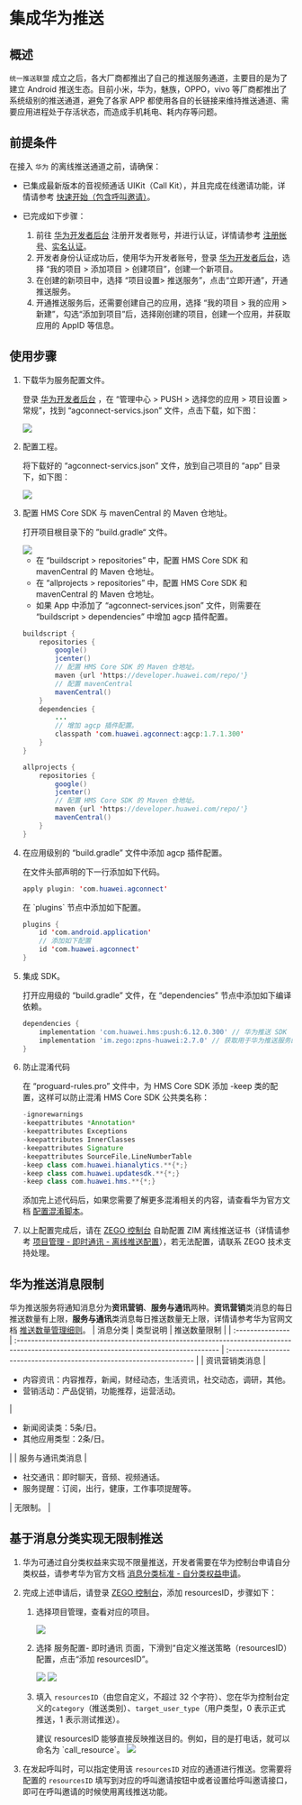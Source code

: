 # 集成华为推送


## 概述

`统一推送联盟` 成立之后，各大厂商都推出了自己的推送服务通道，主要目的是为了建立 Android 推送生态。目前小米，华为，魅族，OPPO，vivo 等厂商都推出了系统级别的推送通道，避免了各家 APP 都使用各自的长链接来维持推送通道、需要应用进程处于存活状态，而造成手机耗电、耗内存等问题。

## 前提条件

在接入 `华为` 的离线推送通道之前，请确保：

- 已集成最新版本的音视频通话 UIKit（Call Kit），并且完成在线邀请功能，详情请参考 [快速开始（包含呼叫邀请）](../Quick%20start%20(with%20call%20invitation).mdx)。

- 已完成如下步骤：

    1. 前往 <a href="https://developer.huawei.com/consumer/cn/" target="_blank" rel="noreferrer noopener">华为开发者后台</a> 注册开发者账号，并进行认证，详情请参考 <a href="https://developer.huawei.com/consumer/cn/doc/start/registration-and-verification-0000001053628148" target="_blank" rel="noreferrer noopener">注册帐号</a>、<a href="https://developer.huawei.com/consumer/cn/doc/start/itrna-0000001076878172" target="_blank" rel="noreferrer noopener">实名认证</a>。
    2. 开发者身份认证成功后，使用华为开发者账号，登录 <a href="https://developer.huawei.com/consumer/cn/" target="_blank" rel="noreferrer noopener">华为开发者后台</a>，选择 “我的项目 > 添加项目 > 创建项目”，创建一个新项目。
    3. 在创建的新项目中，选择 “项目设置> 推送服务”，点击“立即开通”，开通推送服务。
    4. 开通推送服务后，还需要创建自己的应用，选择 “我的项目 > 我的应用 > 新建”，勾选“添加到项目”后，选择刚创建的项目，创建一个应用，并获取应用的 AppID 等信息。

## 使用步骤

1. 下载华为服务配置文件。

    登录 <a href="https://developer.huawei.com/consumer/cn/" target="_blank" rel="noreferrer noopener">华为开发者后台</a> ，在 “管理中心 > PUSH > 选择您的应用 > 项目设置 > 常规”，找到 “agconnect-servics.json” 文件，点击下载，如下图：
    <Frame width="512" height="auto" caption=""><img src="https://doc-media.zego.im/sdk-doc/Pics/ZIM/OfflinePush/offline_push_huawei_1.jpeg" /></Frame>

2. 配置工程。 

    将下载好的 “agconnect-servics.json” 文件，放到自己项目的 “app” 目录下，如下图：

    <Frame width="512" height="auto" caption=""><img src="https://doc-media.zego.im/sdk-doc/Pics/ZIM/offline_push_huawei_json.png" /></Frame>

3. 配置 HMS Core SDK 与 mavenCentral 的 Maven 仓地址。

    打开项目根目录下的 ”build.gradle“ 文件。

    <Frame width="256" height="auto" caption=""><img src="https://doc-media.zego.im/sdk-doc/Pics/ZIM/offline_push_huawei_hms_sdk.png" /></Frame>

    - 在 “buildscript > repositories” 中，配置 HMS Core SDK 和 mavenCentral 的 Maven 仓地址。
    - 在 “allprojects > repositories” 中，配置 HMS Core SDK 和 mavenCentral 的 Maven 仓地址。
    - 如果 App 中添加了 “agconnect-services.json” 文件，则需要在 “buildscript > dependencies” 中增加 agcp 插件配置。

    ```java
    buildscript {
        repositories {
            google()
            jcenter()
            // 配置 HMS Core SDK 的 Maven 仓地址。
            maven {url 'https://developer.huawei.com/repo/'}
            // 配置 mavenCentral
            mavenCentral()
        }
        dependencies {
            ...
            // 增加 agcp 插件配置。
            classpath 'com.huawei.agconnect:agcp:1.7.1.300'
        }
    }

    allprojects {
        repositories {
            google()
            jcenter()
            // 配置 HMS Core SDK 的 Maven 仓地址。
            maven {url 'https://developer.huawei.com/repo/'}
            mavenCentral()
        }
    } 
    ```

4. 在应用级别的 “build.gradle” 文件中添加 agcp 插件配置。

    <Tabs>
    <Tab title="方式 1">
    
    在文件头部声明的下一行添加如下代码。

    ```java
    apply plugin: 'com.huawei.agconnect'
    ```
    </Tab>
    <Tab title="方式 2">
    在 `plugins` 节点中添加如下配置。

    ```java
    plugins {
        id 'com.android.application'
        // 添加如下配置
        id 'com.huawei.agconnect'
    }
    ```
    </Tab>
    </Tabs>

5. 集成 SDK。

    打开应用级的 “build.gradle” 文件，在 “dependencies” 节点中添加如下编译依赖。

    ```groovy
    dependencies {
        implementation 'com.huawei.hms:push:6.12.0.300' // 华为推送 SDK
        implementation 'im.zego:zpns-huawei:2.7.0' // 获取用于华为推送服务的 ZPNs 库
    }
    ```

6. 防止混淆代码

    在 “proguard-rules.pro” 文件中，为 HMS Core SDK  添加 -keep 类的配置，这样可以防止混淆 HMS Core SDK 公共类名称：

    ```java
    -ignorewarnings
    -keepattributes *Annotation*
    -keepattributes Exceptions
    -keepattributes InnerClasses
    -keepattributes Signature
    -keepattributes SourceFile,LineNumberTable
    -keep class com.huawei.hianalytics.**{*;}
    -keep class com.huawei.updatesdk.**{*;}
    -keep class com.huawei.hms.**{*;}
    ```
    
    添加完上述代码后，如果您需要了解更多混淆相关的内容，请查看华为官方文档 <a href="https://developer.huawei.com/consumer/cn/doc/development/HMSCore-Guides/android-config-obfuscation-scripts-0000001050176973" target="_blank" rel="noreferrer noopener">配置混淆脚本</a>。

7. 以上配置完成后，请在 [ZEGO 控制台](https://console.zego.im/) 自助配置 ZIM 离线推送证书（详情请参考 [项目管理 - 即时通讯 - 离线推送配置](https://doc-zh.zego.im/article/16233)），若无法配置，请联系 ZEGO 技术支持处理。

## 华为推送消息限制

华为推送服务将通知消息分为**资讯营销**、**服务与通讯**两种。**资讯营销**类消息的每日推送数量有上限，**服务与通讯**类消息每日推送数量无上限，详情请参考华为官网文档 <a href="https://developer.huawei.com/consumer/cn/doc/development/HMSCore-Guides/message-restriction-description-0000001361648361?ha_source=hms5" target="_blank" rel="noreferrer noopener">推送数量管理细则</a>。
| 消息分类         | 类型说明                                                                                                                                | 推送数量限制                                                          |
| :--------------- | :-------------------------------------------------------------------------------------------------------------------------------------- | :-------------------------------------------------------------------- |
| 资讯营销类消息   | <ul><li>内容资讯：内容推荐，新闻，财经动态，生活资讯，社交动态，调研，其他。</li><li>营销活动：产品促销，功能推荐，运营活动。</li></ul> | <ul><li>新闻阅读类：5条/日。</li><li>其他应用类型：2条/日。</li></ul> |
| 服务与通讯类消息 | <ul><li>社交通讯：即时聊天，音频、视频通话。</li><li>服务提醒：订阅，出行，健康，工作事项提醒等。</li></ul>                             | 无限制。                                                              |



## 基于消息分类实现无限制推送

1. 华为可通过自分类权益来实现不限量推送，开发者需要在华为控制台申请自分类权益，请参考华为官方文档 <a href="https://developer.huawei.com/consumer/cn/doc/development/HMSCore-Guides/message-classification-0000001149358835#section3410731125514" target="_blank" rel="noreferrer noopener">消息分类标准 - 自分类权益申请</a>。

2. 完成上述申请后，请登录 [ZEGO 控制台](https://console.zego.im/)，添加 resourcesID，步骤如下：
    1. 选择项目管理，查看对应的项目。
        <Frame width="512" height="auto"><img src="https://doc-media.zego.im/sdk-doc/Pics/ZIM/OfflinePush/Enter_project_1.jpeg" /></Frame>
    2. 选择 服务配置- 即时通讯 页面，下滑到“自定义推送策略（resourcesID）配置，点击“添加 resourcesID”。
        <Frame width="512" height="auto"><img src="https://doc-media.zego.im/sdk-doc/Pics/ZIM/OfflinePush/Add_1.jpeg" /></Frame>
        <Frame width="512" height="auto"><img src="https://doc-media.zego.im/sdk-doc/Pics/ZIM/OfflinePush/resouceID.jpeg" /></Frame>
    3. 填入 `resourcesID`（由您自定义，不超过 32 个字符）、您在华为控制台定义的`category`（推送类别）、`target_user_type`（用户类型，0 表示正式推送，1 表示测试推送）。

        <Note title="说明">
        建议 resourcesID 能够直接反映推送目的。例如，目的是打电话，就可以命名为 `call_resource`。
        </Note>

        <Frame width="512" height="auto" caption=""><img src="https://doc-media.zego.im/sdk-doc/Pics/ZegoUIKit/Android/add_resourceID_huawei.png" /></Frame>

3. 在发起呼叫时，可以指定使用该 `resourcesID` 对应的通道进行推送。您需要将配置的 `resourcesID` 填写到对应的呼叫邀请按钮中或者设置给呼叫邀请接口，即可在呼叫邀请的时候使用离线推送功能。
